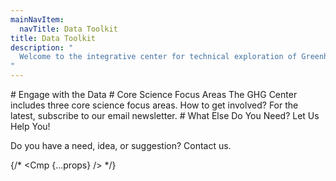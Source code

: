 ```yaml
---
mainNavItem:
  navTitle: Data Toolkit
title: Data Toolkit
description: "
  Welcome to the integrative center for technical exploration of Greenhouse Gas datasets, interactive mapping tools, and open source data materials.
"
---
```




<Block type="wide">
  <Prose>
        # Engage with the Data
  </Prose>
</Block>
<Keypoints
  data={datasets}
/>
<Block type="wide">
  <Prose>
        # Core Science Focus Areas
        The GHG Center includes three core science focus areas. How to get involved?
        For the latest, subscribe to our email newsletter.
  </Prose>
</Block>
<Keypoints
  data={focusAreas}
></Keypoints>

<Block type="wide">
<Prose>
# What Else Do You Need? Let Us Help You!

Do you have a need, idea, or suggestion? Contact us.
</Prose>
</Block>

{/* <Cmp {...props} /> */}
